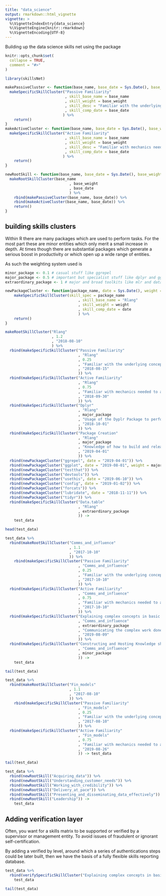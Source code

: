 ```yaml
---
title: "data_science"
output: rmarkdown::html_vignette
vignette: >
  %\VignetteIndexEntry{data_science}
  %\VignetteEngine{knitr::rmarkdown}
  %\VignetteEncoding{UTF-8}
---
```



Building up the data science skills net using the package


```r
knitr::opts_chunk$set(
  collapse = TRUE,
  comment = "#>"
)
```

```r
library(skillsNet)
```

```r
makePassiveCluster <- function(base_name, base_date = Sys.Date(), base_weight = 0.25){
  makeSpecificSkillCluster("Passive Familiarity"
                           , skill_base_name = base_name
                           , skill_weight = base_weight
                           , skill_desc = "Familiar with the underlying concepts and mechanical descriptions are not foreign"
                           , skill_comp_date = base_date
                          ) %>% 
    return()
}
makeActiveCluster <- function(base_name, base_date = Sys.Date(), base_weight = 0.75){
  makeSpecificSkillCluster("Active Familiarity"
                           , skill_base_name = base_name
                           , skill_weight = base_weight
                           , skill_desc = "Familiar with mechanics needed to achieve practical concepts and a source of further learning is known"
                           , skill_comp_date = base_date
                          ) %>% 
    return()
}

newRootSkill <- function(base_name, base_date = Sys.Date(), base_weight = 1.1){
  makeRootSkillCluster(base_name
                             , base_weight
                             , base_date
                             ) %>% 
    rbind(makePassiveCluster(base_name, base_date)) %>% 
    rbind(makeActiveCluster(base_name, base_date)) %>% 
    return()
}
```

## building skills clusters

Within R there are many packages which are used to perform tasks. For the most part these are minor entities which only merit a small increase in depth. At times though there are substantial packages which generate a serious boost in productivity or which open up a wide range of entities.

As such the weighting system used is 

```r
minor_package <- 0.1 # casual stuff like ggrepel
major_package <- 0.5 # important but specialist stuff like dplyr and ggplot
extraordinary_package <- 1 # major and broad toolkits like mlr and data.table
```

```r
newPackageCluster <- function(package_name, date = Sys.Date(), weight = minor_package){
    makeSpecificSkillCluster(skill_spec = package_name
                                 , skill_base_name = "Rlang"
                                 , skill_weight = weight
                                 , skill_comp_date = date
                                 ) %>% 
    return()
}
```

```r

makeRootSkillCluster("Rlang"
                     , 1.2
                     , "2018-08-10"
                     ) %>% 
  rbind(makeSpecificSkillCluster("Passive Familiarity"
                                 , "Rlang"
                                 , 0.25
                                 , "Familiar with the underlying concepts and mechanical descriptions are not foreign"
                                 , "2018-08-15"
                                 )) %>% 
  rbind(makeSpecificSkillCluster("Active Familiarity"
                                 , "Rlang"
                                 , 0.75
                                 , "Familiar with mechanics needed to achieve practical concepts and a source of further learning is known"
                                 , "2018-09-30"
                                 )) %>% 
  rbind(makeSpecificSkillCluster("Dplyr"
                                 , "Rlang"
                                 , major_package
                                 , "Usage of the Dyplr Package to perform the full range of data manipulation"
                                 , "2018-10-01"
                                 )) %>% 
  rbind(makeSpecificSkillCluster("Package Creation"
                                 , "Rlang"
                                 , major_package
                                 , "Knowledge of how to build and release packages for use in R"
                                 , "2019-04-01"
                                 )) %>% 
  rbind(newPackageCluster("ggrepel", date = "2019-04-01")) %>% 
  rbind(newPackageCluster("ggplot", date = "2019-08-01", weight = major_package)) %>% 
  rbind(newPackageCluster("testthat")) %>% 
  rbind(newPackageCluster("devtools")) %>% 
  rbind(newPackageCluster("usethis", date = "2019-06-10")) %>% 
  rbind(newPackageCluster("config", date = "2019-01-02")) %>% 
  rbind(newPackageCluster("forcats")) %>% 
  rbind(newPackageCluster("lubridate", date = "2018-11-11")) %>% 
  rbind(newPackageCluster("tidyr")) %>% 
  rbind(makeSpecificSkillCluster("Data.table"
                                 , "Rlang"
                                 , extraordinary_package
                                 )) ->
    test_data
```




```r
head(test_data)
```



```r
test_data %>% 
  rbind(makeRootSkillCluster("Comms_and_influence"
                             , 1.1
                             , "2017-10-10"
                             )) %>% 
    rbind(makeSpecificSkillCluster("Passive Familiarity"
                                 , "Comms_and_influence"
                                 , 0.25
                                 , "Familiar with the underlying concepts and mechanical descriptions are not foreign"
                                 , "2017-10-10"
                                 )) %>% 
  rbind(makeSpecificSkillCluster("Active Familiarity"
                                 , "Comms_and_influence"
                                 , 0.75
                                 , "Familiar with mechanics needed to achieve practical concepts and a source of further learning is known"
                                 , "2017-10-10"
                                 )) %>% 
  rbind(makeSpecificSkillCluster("Explaining complex concepts in basic ways"
                                 , "Comms_and_influence"
                                 , extraordinary_package
                                 , "Communicating the complex work done in data science, such as analytical pipelines, data concerns and modelling decisions"
                                 , "2019-08-09" 
                                 )) %>% 
  rbind(makeSpecificSkillCluster("Constructing and Hosting Knowledge shares"
                                 , "Comms_and_influence"
                                 , minor_package
                                 )) -> 
    test_data
```

```r
tail(test_data)
```
```r
test_data %>% 
  rbind(makeRootSkillCluster("Fin_models"
                             , 1.1
                             , "2017-08-10"
                             )) %>% 
    rbind(makeSpecificSkillCluster("Passive Familiarity"
                                 , "Fin_models"
                                 , 0.25
                                 , "Familiar with the underlying concepts and mechanical descriptions are not foreign"
                                 , "2017-08-10"
                                 )) %>% 
  rbind(makeSpecificSkillCluster("Active Familiarity"
                                 , "Fin_models"
                                 , 0.75
                                 , "Familiar with mechanics needed to achieve practical concepts and a source of further learning is known"
                                 , "2019-08-26"
                                 )) -> test_data

tail(test_data)
```
```r
test_data %>% 
  rbind(newRootSkill("Acquiring_data")) %>% 
  rbind(newRootSkill("Understanding_customer_needs")) %>% 
  rbind(newRootSkill("Working_with_credibility")) %>% 
  rbind(newRootSkill("Delivery_at_pace")) %>% 
  rbind(newRootSkill("Presenting_and_disseminating_data_effectively")) %>% 
  rbind(newRootSkill("Leadership")) -> 
    test_data

```


## Adding verification layer

Often, you want for a skills matrix to be supported or verified by a supervisor or management entity. To avoid issues of fraudulent or ignorant self-certification. 

By adding a verified by level, around which a series of authentications steps could be later built, then we have the basis of a fully flexible skills reporting database. 


```r
test_data %>% 
  rbind(verifySpecificSkillCluster("Explaining complex concepts in basic ways", "Ace Bepson")) ->
    test_data
```


```r
tail(test_data)
```

